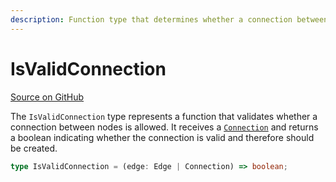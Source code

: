 ```yaml
---
description: Function type that determines whether a connection between nodes is valid.
---
```


# IsValidConnection

[Source on GitHub](https://github.com/xyflow/xyflow/blob/main/packages/react/src/types/general.ts#L212)

The `IsValidConnection` type represents a function that validates whether a connection between nodes is allowed. It receives a [`Connection`](/api-reference/types/connection) and returns a boolean indicating whether the connection is valid and therefore should be created.

```ts
type IsValidConnection = (edge: Edge | Connection) => boolean;
```

<APIDocs typeName="IsValidConnection" packageName="react" />

